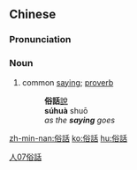 {{also|俗话}}
==Chinese==
{{zh-forms|s=俗话}}

===Pronunciation===
{{zh-pron
|m=súhuà
|c=zuk6 waa6-2
|mn=qz,tw,xm:sio̍k-ōe/zz:sio̍k-ōa
|cat=n
}}

===Noun===
{{zh-noun}}

# common [[saying]]; [[proverb]]
#: '''俗話'''[[說]]
#: '''súhuà''' shuō
#: ''as the '''saying''' goes''

[[Category:Intermediate Mandarin|人07俗話]]

[[zh-min-nan:俗話]]
[[ko:俗話]]
[[hu:俗話]]